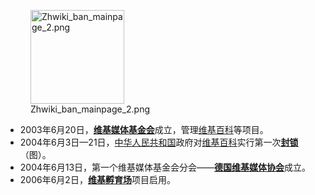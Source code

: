 [[File:Zhwiki_ban_mainpage_2.png|150px]]
*2003年6月20日，'''[[维基媒体基金会|维基媒体基金会]]'''成立，管理[[维基百科|维基百科]]等项目。
*2004年6月3日—21日，[[中华人民共和国|中华人民共和国]]政府对[[维基百科|维基百科]]实行第一次'''[[中国内地封锁维基媒体事件|封锁]]'''（图）。
*2004年6月13日，第一个维基媒体基金会分会——'''[[m:Wikimedia_Deutschland|德国维基媒体协会]]'''成立。
*2006年6月2日，'''[[WP:维基孵育场|维基孵育场]]'''项目启用。